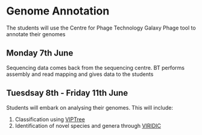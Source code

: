 # Genome Annotation

The students will use the Centre for Phage Technology Galaxy Phage tool to annotate their genomes

## Monday 7th June

Sequencing data comes back from the sequencing centre. BT performs assembly and read mapping and gives data to the students

## Tuesdsay 8th - Friday 11th June
Students will embark on analysing their genomes. This will include:

1. Classification using [VIPTree](https://www.genome.jp/viptree/)
2. Identification of novel species and genera through [VIRIDIC](http://rhea.icbm.uni-oldenburg.de/VIRIDIC/)



